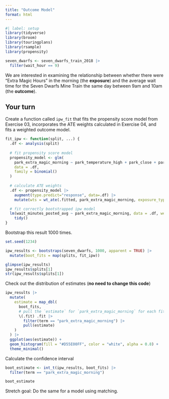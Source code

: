 ```yaml
---
title: "Outcome Model"
format: html
---
```



```r
#| label: setup
library(tidyverse)
library(broom)
library(touringplans)
library(rsample)
library(propensity)

seven_dwarfs <- seven_dwarfs_train_2018 |>
  filter(wait_hour == 9)
```

We are interested in examining the relationship between whether there were "Extra Magic Hours" in the morning (the **exposure**) and the average wait time for the Seven Dwarfs Mine Train the same day between 9am and 10am (the **outcome**).

## Your turn

Create a function called `ipw_fit` that fits the propensity score model from Exercise 03, incorporates the ATE weights calculated in Exercise 04, and fits a weighted outcome model.

```r
fit_ipw <- function(split, ...) { 
  .df <- analysis(split)
  
  # fit propensity score model
  propensity_model <- glm(
    park_extra_magic_morning ~ park_temperature_high + park_close + park_ticket_season,
    data = .df,
    family = binomial()
  )
  
  # calculate ATE weights
  .df <- propensity_model |> 
    augment(type.predict="response", data=.df) |> 
    mutate(wts = wt_ate(.fitted, park_extra_magic_morning, exposure_type="binary"))

  # fit correctly bootstrapped ipw model 
  lm(wait_minutes_posted_avg ~ park_extra_magic_morning, data = .df, weights = wts) |>
    tidy() 
}
```

Bootstrap this result 1000 times.

```r
set.seed(1234)

ipw_results <- bootstraps(seven_dwarfs, 1000, apparent = TRUE) |>
  mutate(boot_fits = map(splits, fit_ipw)) 

glimpse(ipw_results)
ipw_results$splits[1]
str(ipw_results$splits[1])
```

Check out the distribution of estimates (**no need to change this code**)

```r
ipw_results |>
  mutate(
    estimate = map_dbl(
      boot_fits,
      # pull the `estimate` for `park_extra_magic_morning` for each fit
      \(.fit) .fit |>
        filter(term == "park_extra_magic_morning") |>
        pull(estimate)
    )
  ) |>
  ggplot(aes(estimate)) +
  geom_histogram(fill = "#D55E00FF", color = "white", alpha = 0.8) + 
  theme_minimal()
```

Calculate the confidence interval

```r
boot_estimate <- int_t(ipw_results, boot_fits) |>
  filter(term == "park_extra_magic_morning")

boot_estimate
```


Stretch goal: Do the same for a model using matching.
